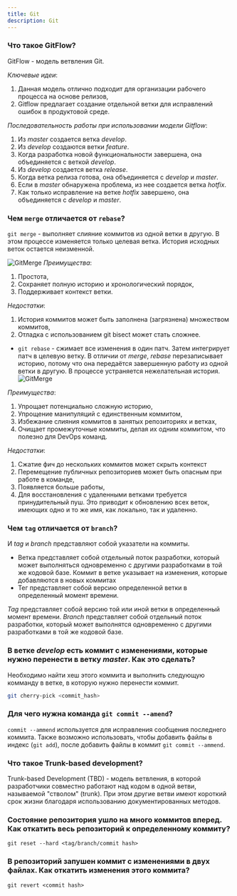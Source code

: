 ```yaml
---
title: Git
description: Git
---
```


### Что такое GitFlow?

GitFlow - модель ветвления Git.

_Ключевые идеи_:

1. Данная модель отлично подходит для организации рабочего процесса на основе релизов,
2. Gitflow предлагает создание отдельной ветки для исправлений ошибок в продуктовой среде.

_Последовательность работы при использовании модели Gitflow_:

1. Из *master* создается ветка *develop*.
2. Из *develop* создаются ветки *feature*.
3. Когда разработка новой функциональности завершена, она объединяется с веткой *develop*.
4. Из *develop* создается ветка *release*.
5. Когда ветка релиза готова, она объединяется с *develop* и *master*.
6. Если в *master* обнаружена проблема, из нее создается ветка *hotfix*.
7. Как только исправление на ветке *hotfix* завершено, она объединяется с *develop* и *master*.

### Чем `merge` отличается от `rebase`?

`git merge` - выполняет слияние коммитов из одной ветки в другую. В этом процессе изменяется только целевая ветка. История исходных веток остается неизменной.

![GitMerge](./img/git/git-merge.png)
_Преимущества_:
  1. Простота,
  2. Сохраняет полную историю и хронологический порядок,
  3. Поддерживает контекст ветки.
  
  _Недостатки_:
  1. История коммитов может быть заполнена (загрязнена) множеством коммитов,
  2. Отладка с использованием git bisect может стать сложнее.

- `git rebase` - сжимает все изменения в один патч. Затем интегрирует патч в целевую ветку. В отличии от *merge*, *rebase* перезаписывает историю, потому что она передаётся завершенную работу из одной ветки в другую. В процессе устраняется нежелательная история.
![GitMerge](./img/git/git-rebase.png)

*Преимущества*:
1. Упрощает потенциально сложную историю,
2. Упрощение манипуляций с единственным коммитом,
3. Избежание слияния коммитов в занятых репозиториях и ветках,
4. Очищает промежуточные коммиты, делая их одним коммитом, что полезно для DevOps команд.

*Недостатки*:
1. Сжатие фич до нескольких коммитов может скрыть контекст
2. Перемещение публичных репозиториев может быть опасным при     работе в команде,
3. Появляется больше работы,
4. Для восстановления с удаленными ветками требуется     принудительный пуш. Это приводит к обновлению всех веток, имеющих одно и то же имя, как локально, так и удаленно.

### Чем `tag` отличается от `branch`?

И *tag* и *branch* представляют собой указатели на коммиты.
- Ветка представляет собой отдельный поток разработки, который может выполняться одновременно с другими разработками в той же кодовой базе. Коммит в ветке указывает на изменения, которые добавляются в новых коммитах
- Тег представляет собой версию определенной ветки в определенный момент времени.

*Tag* представляет собой версию той или иной ветки в определенный момент времени. *Branch* представляет собой отдельный поток разработки, который может выполнятся одновременно с другими разработками в той же кодовой базе.

### В ветке *develop* есть коммит с изменениями, которые нужно перенести в ветку *master*. Как это сделать?

Необходимо найти хеш этого коммита и выполнить следующую комманду в ветке, в которую нужно перенести коммит.
```sh
git cherry-pick <commit_hash>
```

### Для чего нужна команда `git commit --amend`?

`commit --ammend` используется для исправления сообщения последнего коммита. Также возможно использовать, чтобы добавить файлы в индекс (`git add`), после добавить файлы в коммит `git commit --ammend`.

### Что такое Trunk-based development?

Trunk-based Development (TBD) - модель ветвления, в которой разработчики совместно работают над кодом в одной ветви, называемой "стволом" (trunk). При этом другие ветви имеют короткий срок жизни благодаря использованию документированных методов.

### Состояние репозитория ушло на много коммитов вперед. Как откатить весь репозиторий к определенному коммиту?

`git reset --hard <tag/branch/commit hash>`

### В репозиторий запушен коммит с изменениями в двух файлах. Как откатить изменения этого коммита?

`git revert <commit hash>`
